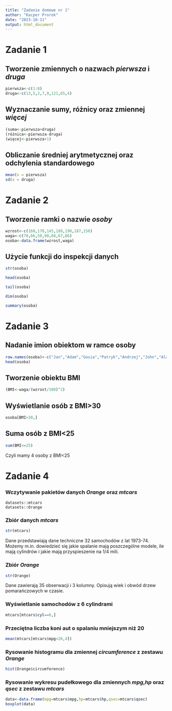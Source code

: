 ```yaml
---
title: "Zadanie domowe nr 1"
author: "Kacper Prorok"
date: "2023-10-11"
output: html_document
---
```


# **Zadanie 1**

## Tworzenie zmiennych o nazwach *pierwsza* i *druga*

```r
pierwsza<-c(1:8)
druga<-c(13,5,2,7,9,121,65,4)
```

## Wyznaczanie sumy, różnicy oraz zmiennej *więcej*

```r
(suma<-pierwsza+druga)
(różnica<-pierwsza-druga)
(więcej<-pierwsza+1)
```

## Obliczanie średniej arytmetycznej oraz odchylenia standardowego

```r
mean(x = pierwsza)
sd(x = druga)
```

# **Zadanie 2**

## Tworzenie ramki o nazwie *osoby*

```r
wzrost<-c(160,170,145,188,190,187,156)
waga<-c(70,66,50,90,88,67,86)
osoba<-data.frame(wzrost,waga)
```

## Użycie funkcji do inspekcji danych

```r
str(osoba)
```

```r
head(osoba)
```

```r
tail(osoba)
```

```r
dim(osoba)
```

```r
summary(osoba)
```

# **Zadanie 3**

## Nadanie imion obiektom w ramce osoby

```r
row.names(osoba)<-c("Jan","Adam","Gosia","Patryk","Andrzej","John","Ala")
head(osoba)
```

## Tworzenie obiektu BMI

```r
(BMI<-waga/(wzrost/100)^2)
```

## Wyświetlanie osób z BMI\>30

```r
osoba[BMI>30,]
```

## Suma osób z BMI\<25

```r
sum(BMI<=25)
```

Czyli mamy 4 osoby z BMI\<25

# **Zadanie 4**

### Wczytywanie pakietów danych *Orange* oraz *mtcars*

```echo
datasets::mtcars
datasets::Orange
```

### Zbiór danych *mtcars*

```r
str(mtcars)
```

Dane przedstawiają dane techniczne 32 samochodów z lat 1973-74. Możemy m.in. dowiedzieć się jakie spalanie mają poszczególne modele, ile mają cylindrów i jakie mają przyspieszenie na 1/4 mili.

### Zbiór *Orange*

```r
str(Orange)
```

Dane zawierają 35 obserwacji i 3 kolumny. Opisują wiek i obwód drzew pomarańczowych w czasie.

### Wyświetlanie samochodów z 6 cylindrami

```r
mtcars[mtcars$cyl==6,]
```

### Przeciętna liczba koni aut o spalaniu mniejszym niż 20

```r
mean(mtcars[mtcars$mpg<20,4])
```

### Rysowanie histogramu dla zmiennej *circumference* z zestawu *Orange*

```r
hist(Orange$circumference)
```

### Rysowanie wykresu pudełkowego dla zmiennych *mpg*,*hp* oraz *qsec* z zestawu *mtcars*

```r
data<-data.frame(mpg=mtcars$mpg,hp=mtcars$hp,qsec=mtcars$qsec)
boxplot(data)
```
